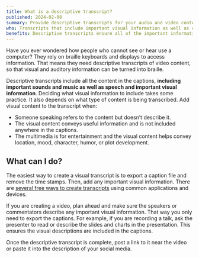 ```yaml
---
title: What is a descriptive transcript?
published: 2024-02-08
summary: Provide descriptive transcripts for your audio and video content.
who: Transcripts that include important visual information as well as caption content help people who are deaf, blind and people who are deaf-blind.
benefits: Descriptive transcripts ensure all of the important information in your audio and video content is searchable.
---
```


Have you ever wondered how people who cannot see or hear use a computer? They rely on braille keyboards and displays to access information. That means they need descriptive transcripts of video content, so that visual and auditory information can be turned into braille. 

Descriptive transcripts include all the content in the captions, **including important sounds and music as well as speech and important visual information**. Deciding what visual information to include takes some practice. It also depends on what type of content is being transcribed. Add visual content to the transcript when:

- Someone speaking refers to the content but doesn’t describe it.
- The visual content conveys useful information and is not included anywhere in the captions.
- The multimedia is for entertainment and the visual content helps convey location,  mood, character, humor, or plot development.

## What can I do?

The easiest way to create a visual transcript is to export a caption file and remove the time stamps. Then, add any important visual information. There are [several free ways to create transcripts](https://accessiblecommunity.org/blog/free-transcription/) using common applications and devices.

If you are creating a video, plan ahead and make sure the speakers or commentators describe any important visual information. That way you only need to export the captions. For example, if you are recording a talk, ask the presenter to read or describe the slides and charts in the presentation. This ensures the visual descriptions are included in the captions. 

Once the descriptive transcript is complete, post a link to it near the video or paste it into the description of your social media.